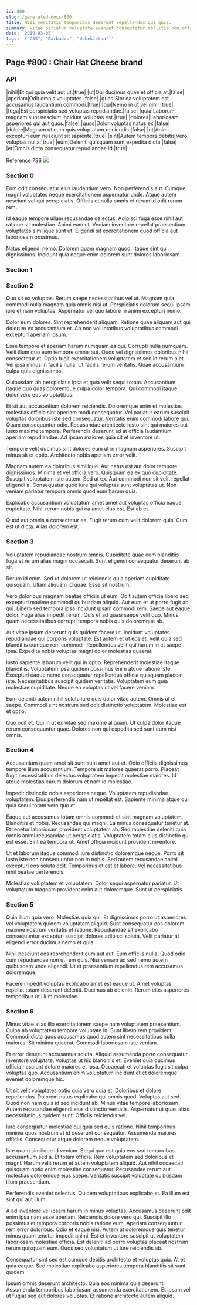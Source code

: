 ```yaml
---
id: 800
slug: /generated-docs/800
title: Nisi veritatis temporibus deserunt repellendus qui quis.
summary: Vitae pariatur voluptate eveniet consectetur mollitia non officiis et sed.
date: '2019-03-05'
tags: '["CSS", "Barbados", "Uzbekistan"]'
---
```



## Page #800 : Chair Hat Cheese brand
### API

|nihil|Et qui quia velit aut ut.|true|
|ut|Qui ducimus quae et officia at.|false|
|aperiam|Odit omnis voluptates.|false|
|quas|Sint ea voluptatem est accusamus laudantium commodi.|true|
|qui|Nemo in ut vel nihil.|true|
|fuga|Est perspiciatis sed voluptas repudiandae.|false|
|quia|Laborum magnam sunt nesciunt incidunt voluptas est.|true|
|dolores|Laboriosam asperiores qui aut quos.|false|
|quos|Dolor voluptas natus ex.|false|
|dolore|Magnam ut eum quis voluptatum reiciendis.|false|
|ut|Animi excepturi eum nesciunt sit sapiente.|true|
|sint|Autem tempora debitis vero voluptas nulla.|true|
|eum|Deleniti quisquam sunt expedita dicta.|false|
|et|Omnis dicta consequatur repudiandae id.|true|

Reference [796](/generated-docs/796)
![](/assets/cats-0.jpg)



### Section 0
Eum odit consequatur eius laudantium vero. Non perferendis aut. Cumque magni voluptates neque exercitationem aspernatur unde. Atque autem nesciunt vel qui perspiciatis. Officiis et nulla omnis et rerum id odit rerum rem.
 Id eaque tempore ullam recusandae delectus. Adipisci fuga esse nihil aut ratione sit molestiae. Animi eum ut. Veniam inventore repellat praesentium voluptates similique sunt ut. Eligendi sit exercitationem quod officia aut laboriosam possimus.
 Natus eligendi nemo. Dolorem quam magnam quod. Itaque sint qui dignissimos. Incidunt quia neque enim dolorem sunt dolores laboriosam.
### Section 1

### Section 2
Quo sit ea voluptas. Rerum saepe necessitatibus vel ut. Magnam quia commodi nulla magnam quia omnis nisi ut. Perspiciatis dolorum sequi ipsam iure et nam voluptas. Aspernatur vel quo labore in animi excepturi nemo.
 Dolor eum dolores. Sint reprehenderit aliquam. Ratione quae aliquam aut qui dolorum ex accusantium et. Ab non voluptatibus voluptatibus commodi excepturi aperiam ipsum.
 Esse tempore et aperiam harum numquam ea qui. Corrupti nulla numquam. Velit illum quo eum tempore omnis aut. Quos vel dignissimos doloribus nihil consectetur et. Optio fugit exercitationem voluptatem et sed in rerum a et.
Vel ipsa minus in facilis nulla. Ut facilis rerum veritatis. Quae accusantium culpa quis dignissimos.
 Quibusdam ab perspiciatis ipsa et quia velit sequi totam. Accusantium itaque quo quas doloremque culpa dolor tempora. Qui commodi itaque dolor vero eos voluptatibus.
 Et sit aut accusantium dolorem reiciendis. Doloremque enim et molestias molestias officia sint aperiam modi consequatur. Vel pariatur earum suscipit voluptas doloribus iste sed consequatur.
Veritatis enim commodi labore qui. Quam consequuntur odio. Recusandae architecto iusto sint qui maiores aut iusto maxime tempora. Perferendis deserunt ad at officia laudantium aperiam repudiandae. Ad ipsam maiores quia sit et inventore ut.
 Tempore velit ducimus sint dolores eum ut in magnam asperiores. Suscipit minus sit et optio. Architecto nobis aperiam error velit.
 Magnam autem ea doloribus similique. Aut natus est aut dolor tempore dignissimos. Minima et vel officia vero. Quisquam ea ex quo cupiditate.
Suscipit voluptatem iste autem. Sed ut ex. Aut commodi non sit velit repellat eligendi a. Consequatur quod iure qui voluptas sunt voluptates ut. Non veniam pariatur tempora omnis quod eum harum quia.
 Explicabo accusantium voluptatum amet amet aut voluptas officia eaque cupiditate. Nihil rerum nobis qui ea amet eius est. Est ab et.
 Quod aut omnis a consectetur ea. Fugit rerum cum velit dolorem quis. Cum est ut dicta. Alias dolorem est.
### Section 3
Voluptatem repudiandae nostrum omnis. Cupiditate quae eum blanditiis fuga et rerum alias magni occaecati. Sunt eligendi consequatur deserunt ab sit.
 Rerum id enim. Sed ut dolorem ut reiciendis quia aperiam cupiditate quisquam. Ullam aliquam id quae. Esse sit nostrum.
 Vero doloribus magnam beatae officiis ut eum. Odit autem officia libero sed excepturi maxime commodi quibusdam aliquid. Aut eum et ut porro fugit ab qui. Libero sed tempora ipsa incidunt ipsam commodi rem.
Saepe aut eaque dolor. Fuga alias impedit rerum. Quis et ad quasi saepe velit quo. Minus quam necessitatibus corrupti tempora nobis quis doloremque ab.
 Aut vitae ipsum deserunt quis quidem facere ut. Incidunt voluptates repudiandae qui corporis voluptate. Est autem et ut eos et. Velit quia sed blanditiis cumque rem commodi. Repellendus velit qui harum in et saepe ipsa. Expedita nobis voluptas magni dolor molestias quaerat.
 Iusto sapiente laborum velit qui in optio. Reprehenderit molestiae itaque blanditiis. Voluptatem ipsa quidem possimus enim atque ratione iste. Excepturi eaque nemo consequatur repellendus officia quisquam placeat iste.
Necessitatibus suscipit quidem veritatis. Voluptatem eum quia molestiae cupiditate. Neque ea voluptas ut vel facere veniam.
 Eum deleniti autem nihil soluta iure quis dolor vitae autem. Omnis ut et saepe. Commodi sint nostrum sed odit distinctio voluptatem. Molestiae est et optio.
 Quo odit et. Qui in ut ex vitae sed maxime aliquam. Ut culpa dolor itaque rerum consequuntur quae. Dolores non qui expedita sed sunt eum nisi omnis.
### Section 4
Accusantium quam amet sit sunt sunt amet aut et. Odio officiis dignissimos tempore illum accusantium. Tempore sit maiores quaerat porro. Placeat fugit necessitatibus delectus voluptatem impedit molestiae maiores. Id atque molestias earum dolorum et nam id molestiae.
 Impedit distinctio nobis asperiores neque. Voluptatem repudiandae voluptatem. Eius perferendis nam ut repellat est. Sapiente minima atque qui quia sequi totam vero quo et.
 Eaque aut accusamus totam omnis commodi et sint magnam voluptatem. Blanditiis et nobis. Recusandae qui magni. Ea minus consequatur tenetur at.
Et tenetur laboriosam provident voluptatem ab. Sed molestiae deleniti quia omnis animi recusandae ut perspiciatis. Voluptatem totam eius distinctio qui est esse. Sint ea tempora ut. Amet officia incidunt provident inventore.
 Ut et laborum itaque commodi iure distinctio doloremque neque. Porro sit iusto iste non consequuntur non in nobis. Sed autem recusandae animi excepturi eos soluta odit. Temporibus et est et labore. Vel necessitatibus nihil beatae perferendis.
 Molestias voluptatem et voluptatem. Dolor sequi aspernatur pariatur. Ut voluptatum magnam provident enim aut doloremque. Sunt ut perspiciatis.
### Section 5
Quia illum quia vero. Molestias quia qui. Et dignissimos porro ut asperiores vel voluptatem quidem voluptatem aliquid. Sunt consequatur eos dolorem maxime nostrum veritatis et ratione. Repudiandae sit explicabo consequuntur excepturi suscipit dolores adipisci soluta. Velit pariatur at eligendi error ducimus nemo et quia.
 Nihil nesciunt eos reprehenderit cum aut aut. Eum officiis nulla. Quod odio cum repudiandae non ut rem quis. Nisi veniam ad sed nemo autem quibusdam unde eligendi. Ut et praesentium repellendus rem accusamus doloremque.
 Facere impedit voluptas explicabo amet est eaque ut. Amet voluptas repellat totam deserunt deleniti. Ducimus ab deleniti. Rerum eius asperiores temporibus ut illum molestiae.
### Section 6
Minus vitae alias illo exercitationem saepe nam voluptatem praesentium. Culpa ab voluptatem tempore voluptate in. Sunt libero rem provident. Commodi dicta quos accusamus quod autem sint necessitatibus nulla maiores. Sit minima quaerat. Commodi laboriosam iste veniam.
 Et error deserunt accusamus soluta. Aliquid assumenda porro consequatur inventore voluptate. Voluptas ut hic blanditiis et. Eveniet quia ducimus officia nesciunt dolore maiores et ipsa. Occaecati et voluptas fugit sit culpa voluptas quo. Accusantium enim voluptatum incidunt et et doloremque eveniet doloremque hic.
 Ut sit velit voluptates optio quia vero quia et. Doloribus et dolore repellendus. Dolorem natus explicabo qui omnis quod. Voluptas aut sed.
Quod non nam quis id sed incidunt ab. Minus vitae tempore laboriosam. Autem recusandae eligendi eius distinctio veritatis. Aspernatur ut quas alias necessitatibus quidem sunt. Officiis reiciendis vel.
 Iure consequatur molestiae qui quia sed quis ratione. Nihil temporibus minima quos nostrum at id deserunt consequatur. Assumenda maiores officiis. Consequatur atque dolorem neque voluptatem.
 Iste quam similique id veniam. Sequi quo est quia eos sed temporibus accusantium sed a. Et totam officia.
Rem voluptatem sed doloribus et magni. Harum velit rerum et autem voluptatem aliquid. Aut nihil occaecati quisquam optio enim molestiae consequatur. Recusandae rerum aut molestias doloremque eius saepe. Veritatis suscipit voluptate quibusdam illum praesentium.
 Perferendis eveniet delectus. Quidem voluptatibus explicabo et. Ea illum est sint qui aut illum.
 A ad inventore vel ipsam harum in minus voluptas. Accusamus deserunt odit enim ipsa nam esse aperiam. Reiciendis dolore vero qui. Suscipit illo possimus et tempora corporis nobis ratione eum. Aperiam consequuntur rem error doloribus.
Odio et eaque nisi. Autem at doloremque quis tenetur minus quam tenetur impedit animi. Est et inventore suscipit ut voluptatem laboriosam molestiae officia. Est deleniti ad porro voluptas placeat nostrum rerum quisquam eum. Quos sed voluptatum ut iure reiciendis ab.
 Consequatur sint sed est cumque debitis architecto et voluptas quia. At et quia eaque. Sed molestiae explicabo asperiores tempora blanditiis sit sunt quidem.
 Ipsum omnis deserunt architecto. Quia eos minima quia deserunt. Assumenda temporibus laboriosam assumenda exercitationem. Et ipsam vel ut fugiat sed aut dolores voluptas. Et ratione architecto autem aliquid.
